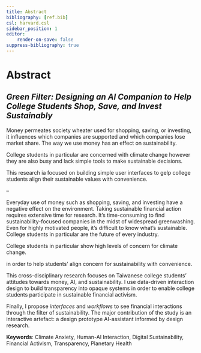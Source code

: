```yaml
---
title: Abstract
bibliography: [ref.bib]
csl: harvard.csl
sidebar_position: 1
editor:
    render-on-save: false
suppress-bibliography: true
---
```


# Abstract

## *Green Filter: Designing an AI Companion to Help College Students Shop, Save, and Invest Sustainably*

Money permeates society wheater used for shopping, saving, or investing, it influences which companies are supported and which companies lose market share. The way we use money has an effect on sustainability. 

College students in particular are concerned with climate change however they are also busy and lack simple tools to make sustainable decisions.

This research ia focused on building simple user interfaces to gelp college students align their sustainable values with convenience.

--

Everyday use of money such as shopping, saving, and investing have a negative effect on the environment. Taking sustainable financial action requires extensive time for research. It's time-consuming to find sustainability-focused companies in the midst of widespread greenwashing. Even for highly motivated people, it's difficult to know what's sustainable.  College students in particular are the future of every industry. 

College students in particular show high levels of concern for climate change.

in order to help students' align concern for sustainability with convenience.

This cross-disciplinary research focuses on Taiwanese college students' attitudes towards money, AI, and sustainability. I use data-driven interaction design to build transparency into opaque systems in order to enable college students participate in sustainable financial activism. 

Finally, I propose *interfaces* and *workflows* to see financial interactions through the filter of sustainability. The major contribution of the study is an interactive artefact: a design prototype AI-assistant informed by design research.

**Keywords**: Climate Anxiety, Human-AI Interaction, Digital Sustainability, Financial Activism, Transparency, Planetary Health
